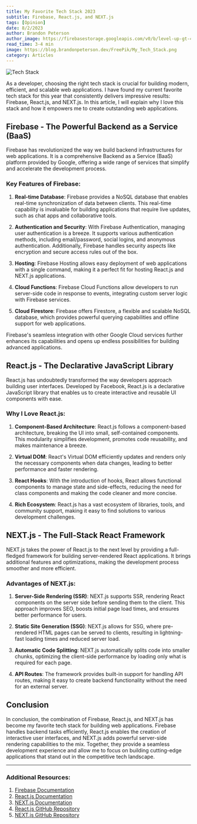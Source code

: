 ```yaml
---
title: My Favorite Tech Stack 2023
subtitle: Firebase, React.js, and NEXT.js
tags: [Opinion]
date: 8/2/2023
author: Brandon Peterson
author_image: https://firebasestorage.googleapis.com/v0/b/level-up-gt-479b6.appspot.com/o/Brandon.webp?alt=media&token=f7cd367f-40c0-4237-87f2-b8ec11dcf411
read_time: 3-4 min
image: https://blog.brandonpeterson.dev/FreePik/My_Tech_Stack.png
category: Articles
---
```


![Tech Stack](https://blog.brandonpeterson.dev/FreePik/My_Tech_Stack.png)

As a developer, choosing the right tech stack is crucial for building modern, efficient, and scalable web applications. I have found my current favorite tech stack for this year that consistently delivers impressive results: Firebase, React.js, and NEXT.js. In this article, I will explain why I love this stack and how it empowers me to create outstanding web applications.

## Firebase - The Powerful Backend as a Service (BaaS)

Firebase has revolutionized the way we build backend infrastructures for web applications. It is a comprehensive Backend as a Service (BaaS) platform provided by Google, offering a wide range of services that simplify and accelerate the development process.

### Key Features of Firebase:

1. **Real-time Database**: Firebase provides a NoSQL database that enables real-time synchronization of data between clients. This real-time capability is invaluable for building applications that require live updates, such as chat apps and collaborative tools.

2. **Authentication and Security**: With Firebase Authentication, managing user authentication is a breeze. It supports various authentication methods, including email/password, social logins, and anonymous authentication. Additionally, Firebase handles security aspects like encryption and secure access rules out of the box.

3. **Hosting**: Firebase Hosting allows easy deployment of web applications with a single command, making it a perfect fit for hosting React.js and NEXT.js applications.

4. **Cloud Functions**: Firebase Cloud Functions allow developers to run server-side code in response to events, integrating custom server logic with Firebase services.

5. **Cloud Firestore**: Firebase offers Firestore, a flexible and scalable NoSQL database, which provides powerful querying capabilities and offline support for web applications.

Firebase's seamless integration with other Google Cloud services further enhances its capabilities and opens up endless possibilities for building advanced applications.

## React.js - The Declarative JavaScript Library

React.js has undoubtedly transformed the way developers approach building user interfaces. Developed by Facebook, React.js is a declarative JavaScript library that enables us to create interactive and reusable UI components with ease.

### Why I Love React.js:

1. **Component-Based Architecture**: React.js follows a component-based architecture, breaking the UI into small, self-contained components. This modularity simplifies development, promotes code reusability, and makes maintenance a breeze.

2. **Virtual DOM**: React's Virtual DOM efficiently updates and renders only the necessary components when data changes, leading to better performance and faster rendering.

3. **React Hooks**: With the introduction of hooks, React allows functional components to manage state and side-effects, reducing the need for class components and making the code cleaner and more concise.

4. **Rich Ecosystem**: React.js has a vast ecosystem of libraries, tools, and community support, making it easy to find solutions to various development challenges.

## NEXT.js - The Full-Stack React Framework

NEXT.js takes the power of React.js to the next level by providing a full-fledged framework for building server-rendered React applications. It brings additional features and optimizations, making the development process smoother and more efficient.

### Advantages of NEXT.js:

1. **Server-Side Rendering (SSR)**: NEXT.js supports SSR, rendering React components on the server side before sending them to the client. This approach improves SEO, boosts initial page load times, and ensures better performance for users.

2. **Static Site Generation (SSG)**: NEXT.js allows for SSG, where pre-rendered HTML pages can be served to clients, resulting in lightning-fast loading times and reduced server load.

3. **Automatic Code Splitting**: NEXT.js automatically splits code into smaller chunks, optimizing the client-side performance by loading only what is required for each page.

4. **API Routes**: The framework provides built-in support for handling API routes, making it easy to create backend functionality without the need for an external server.

## Conclusion

In conclusion, the combination of Firebase, React.js, and NEXT.js has become my favorite tech stack for building web applications. Firebase handles backend tasks efficiently, React.js enables the creation of interactive user interfaces, and NEXT.js adds powerful server-side rendering capabilities to the mix. Together, they provide a seamless development experience and allow me to focus on building cutting-edge applications that stand out in the competitive tech landscape.

---

### Additional Resources:

1. [Firebase Documentation](https://firebase.google.com/docs)
2. [React.js Documentation](https://reactjs.org/docs)
3. [NEXT.js Documentation](https://nextjs.org/docs)
4. [React.js GitHub Repository](https://github.com/facebook/react)
5. [NEXT.js GitHub Repository](https://github.com/vercel/next.js)
